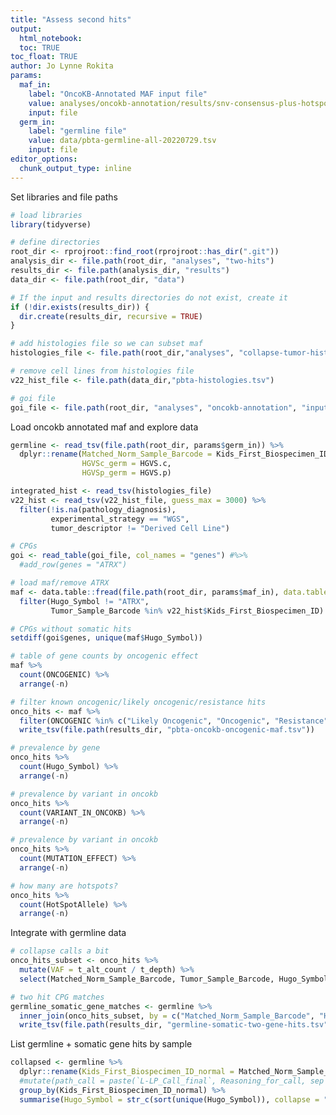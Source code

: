 ```yaml
---
title: "Assess second hits"
output: 
  html_notebook:
  toc: TRUE
toc_float: TRUE
author: Jo Lynne Rokita
params:
  maf_in:
    label: "OncoKB-Annotated MAF input file"
    value: analyses/oncokb-annotation/results/snv-consensus-plus-hotspots-goi-oncokb.maf.tsv
    input: file
  germ_in:
    label: "germline file"
    value: data/pbta-germline-all-20220729.tsv
    input: file
editor_options: 
  chunk_output_type: inline
---
```

Set libraries and file paths
```r
# load libraries
library(tidyverse)

# define directories 
root_dir <- rprojroot::find_root(rprojroot::has_dir(".git"))
analysis_dir <- file.path(root_dir, "analyses", "two-hits")
results_dir <- file.path(analysis_dir, "results")
data_dir <- file.path(root_dir, "data")

# If the input and results directories do not exist, create it
if (!dir.exists(results_dir)) {
  dir.create(results_dir, recursive = TRUE)
}

# add histologies file so we can subset maf
histologies_file <- file.path(root_dir,"analyses", "collapse-tumor-histologies", "results", "tumor-histologies-collapsed-by-germline-CBTN.tsv")

# remove cell lines from histologies file
v22_hist_file <- file.path(data_dir,"pbta-histologies.tsv")

# goi file
goi_file <- file.path(root_dir, "analyses", "oncokb-annotation", "input", "cpg.txt")
```

Load oncokb annotated maf and explore data
```r
germline <- read_tsv(file.path(root_dir, params$germ_in)) %>%
  dplyr::rename(Matched_Norm_Sample_Barcode = Kids_First_Biospecimen_ID,
                HGVSc_germ = HGVS.c,
                HGVSp_germ = HGVS.p) 

integrated_hist <- read_tsv(histologies_file)
v22_hist <- read_tsv(v22_hist_file, guess_max = 3000) %>%
  filter(!is.na(pathology_diagnosis),
         experimental_strategy == "WGS",
         tumor_descriptor != "Derived Cell Line")

# CPGs
goi <- read_table(goi_file, col_names = "genes") #%>%
  #add_row(genes = "ATRX")

# load maf/remove ATRX
maf <- data.table::fread(file.path(root_dir, params$maf_in), data.table = F) %>%
  filter(Hugo_Symbol != "ATRX",
         Tumor_Sample_Barcode %in% v22_hist$Kids_First_Biospecimen_ID)

# CPGs without somatic hits
setdiff(goi$genes, unique(maf$Hugo_Symbol))

# table of gene counts by oncogenic effect
maf %>%
  count(ONCOGENIC) %>%
  arrange(-n)

# filter known oncogenic/likely oncogenic/resistance hits
onco_hits <- maf %>%
  filter(ONCOGENIC %in% c("Likely Oncogenic", "Oncogenic", "Resistance")) %>%
  write_tsv(file.path(results_dir, "pbta-oncokb-oncogenic-maf.tsv"))

# prevalence by gene
onco_hits %>%
  count(Hugo_Symbol) %>%
  arrange(-n)

# prevalence by variant in oncokb
onco_hits %>%
  count(VARIANT_IN_ONCOKB) %>%
  arrange(-n)

# prevalence by variant in oncokb
onco_hits %>%
  count(MUTATION_EFFECT) %>%
  arrange(-n)

# how many are hotspots?
onco_hits %>%
  count(HotSpotAllele) %>%
  arrange(-n)

```

Integrate with germline data
```r
# collapse calls a bit
onco_hits_subset <- onco_hits %>%
  mutate(VAF = t_alt_count / t_depth) %>%
  select(Matched_Norm_Sample_Barcode, Tumor_Sample_Barcode, Hugo_Symbol, Transcript_ID, HGVSc, HGVSp, VAF, SIFT, PolyPhen, Variant_Classification, HotSpotAllele, ONCOGENIC, MUTATION_EFFECT, VARIANT_IN_ONCOKB)

# two hit CPG matches
germline_somatic_gene_matches <- germline %>%
  inner_join(onco_hits_subset, by = c("Matched_Norm_Sample_Barcode", "Hugo_Symbol")) %>%
  write_tsv(file.path(results_dir, "germline-somatic-two-gene-hits.tsv"))
```

List germline + somatic gene hits by sample
```r
collapsed <- germline %>%
  dplyr::rename(Kids_First_Biospecimen_ID_normal = Matched_Norm_Sample_Barcode) %>%
  #mutate(path_call = paste(`L-LP_Call_final`, Reasoning_for_call, sep = ",")) %>%
  group_by(Kids_First_Biospecimen_ID_normal) %>%
  summarise(Hugo_Symbol = str_c(sort(unique(Hugo_Symbol)), collapse = "; "))


```

            